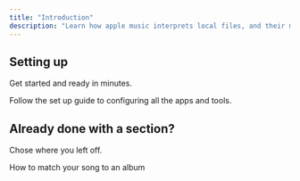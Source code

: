 ```yaml
---
title: "Introduction"
description: "Learn how apple music interprets local files, and their metadata."
---
```


## Setting up

Get started and ready in minutes.

<Card title="Start here" icon="rocket" horizontal="false" href="/setup">
  Follow the set up guide to configuring all the apps and tools.
</Card>

## Already done with a section?

Chose where you left off.

<Columns cols={2}>
  <Card title="Matching songs to albums" icon="tags" horizontal href="/albummatching">
    How to match your song to an album
  </Card>
</Columns>